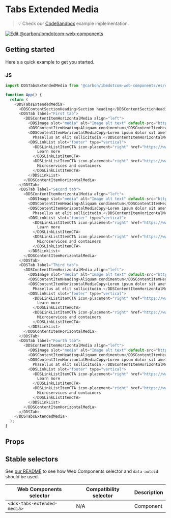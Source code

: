
# Tabs Extended Media

> 💡 Check our
> [CodeSandbox](https://githubbox.com/carbon-design-system/carbon-for-ibm-dotcom/tree/master/packages/web-components/examples/codesandbox/components-react/tabs-extended-media)
> example implementation.

[![Edit @carbon/ibmdotcom-web-components](https://codesandbox.io/static/img/play-codesandbox.svg)](https://githubbox.com/carbon-design-system/carbon-for-ibm-dotcom/tree/master/packages/web-components/examples/codesandbox/components-react/tabs-extended-media)

## Getting started

Here's a quick example to get you started.

### JS

```javascript
import DDSTabsExtendedMedia from '@carbon/ibmdotcom-web-components/es/components-react/tabs-extended-media/tabs-extended-media.js';

function App() {
  return (
    <DDSTabsExtendedMedia>
      <DDSContentSectionHeading>Section heading</DDSContentSectionHeading>
      <DDSTab label="First tab">
        <DDSContentItemHorizontalMedia align="left">
          <DDSImage slot="media" alt="Image alt text" default-src="https://fpoimg.com/672x378?text=16:9&bg_color=ee5396&text_color=161616"></DDSImage>
          <DDSContentItemHeading>Aliquam condimentum</DDSContentItemHeading>
          <DDSContentItemHorizontalMediaCopy>Lorem ipsum dolor sit amet, _consectetur_ adipiscing elit. Aenean et ultricies est. Mauris iaculis eget dolor nec hendrerit.
            Phasellus at elit sollicitudin.</DDSContentItemHorizontalMediaCopy>
          <DDSLinkList slot="footer" type="vertical">
            <DDSLinkListItemCTA icon-placement="right" href="https://www.ibm.com" cta-type="local">
              Learn more
            </DDSLinkListItemCTA>
            <DDSLinkListItemCTA icon-placement="right" href="https://www.ibm.com" cta-type="external">
              Microservices and containers
            </DDSLinkListItemCTA>
          </DDSLinkList>
        </DDSContentItemHorizontalMedia>
      </DDSTab>
      <DDSTab label="Second tab">
        <DDSContentItemHorizontalMedia align="left">
          <DDSImage slot="media" alt="Image alt text" default-src="https://fpoimg.com/672x378?text=16:9&bg_color=ee5396&text_color=161616"></DDSImage>
          <DDSContentItemHeading>Aliquam condimentum</DDSContentItemHeading>
          <DDSContentItemHorizontalMediaCopy>Lorem ipsum dolor sit amet, _consectetur_ adipiscing elit. Aenean et ultricies est. Mauris iaculis eget dolor nec hendrerit.
            Phasellus at elit sollicitudin.</DDSContentItemHorizontalMediaCopy>
          <DDSLinkList slot="footer" type="vertical">
            <DDSLinkListItemCTA icon-placement="right" href="https://www.ibm.com" cta-type="local">
              Learn more
            </DDSLinkListItemCTA>
            <DDSLinkListItemCTA icon-placement="right" href="https://www.ibm.com" cta-type="external">
              Microservices and containers
            </DDSLinkListItemCTA>
          </DDSLinkList>
        </DDSContentItemHorizontalMedia>
      </DDSTab>
      <DDSTab label="Third tab">
        <DDSContentItemHorizontalMedia align="left">
          <DDSImage slot="media" alt="Image alt text" default-src="https://fpoimg.com/672x378?text=16:9&bg_color=ee5396&text_color=161616"></DDSImage>
          <DDSContentItemHeading>Aliquam condimentum</DDSContentItemHeading>
          <DDSContentItemHorizontalMediaCopy>Lorem ipsum dolor sit amet, _consectetur_ adipiscing elit. Aenean et ultricies est. Mauris iaculis eget dolor nec hendrerit.
            Phasellus at elit sollicitudin.</DDSContentItemHorizontalMediaCopy>
          <DDSLinkList slot="footer" type="vertical">
            <DDSLinkListItemCTA icon-placement="right" href="https://www.ibm.com" cta-type="local">
              Learn more
            </DDSLinkListItemCTA>
            <DDSLinkListItemCTA icon-placement="right" href="https://www.ibm.com" cta-type="external">
              Microservices and containers
            </DDSLinkListItemCTA>
          </DDSLinkList>
        </DDSContentItemHorizontalMedia>
      </DDSTab>
      <DDSTab label="Fourth tab">
        <DDSContentItemHorizontalMedia align="left">
          <DDSImage slot="media" alt="Image alt text" default-src="https://fpoimg.com/672x378?text=16:9&bg_color=ee5396&text_color=161616"></DDSImage>
          <DDSContentItemHeading>Aliquam condimentum</DDSContentItemHeading>
          <DDSContentItemHorizontalMediaCopy>Lorem ipsum dolor sit amet, _consectetur_ adipiscing elit. Aenean et ultricies est. Mauris iaculis eget dolor nec hendrerit.
            Phasellus at elit sollicitudin.</DDSContentItemHorizontalMediaCopy>
          <DDSLinkList slot="footer" type="vertical">
            <DDSLinkListItemCTA icon-placement="right" href="https://www.ibm.com" cta-type="local">
              Learn more
            </DDSLinkListItemCTA>
            <DDSLinkListItemCTA icon-placement="right" href="https://www.ibm.com" cta-type="external">
              Microservices and containers
            </DDSLinkListItemCTA>
          </DDSLinkList>
        </DDSContentItemHorizontalMedia>
      </DDSTab>
    </DDSTabsExtendedMedia>
  );
}
```

## Props

<Props of={PropTypesRef} />

## Stable selectors

See [our README](https://github.com/carbon-design-system/carbon-for-ibm-dotcom/tree/master/packages/web-components#stable-selectors-for-analytics-and-integratione2e-testing-in-web-components) to see how Web Components selector and `data-autoid` should be used.

| Web Components selector            | Compatibility selector | Description |
| ---------------------------------- | ---------------------- | ----------- |
| `<dds-tabs-extended-media>`        | N/A                    | Component   |

<Description markdown={contributing} />
